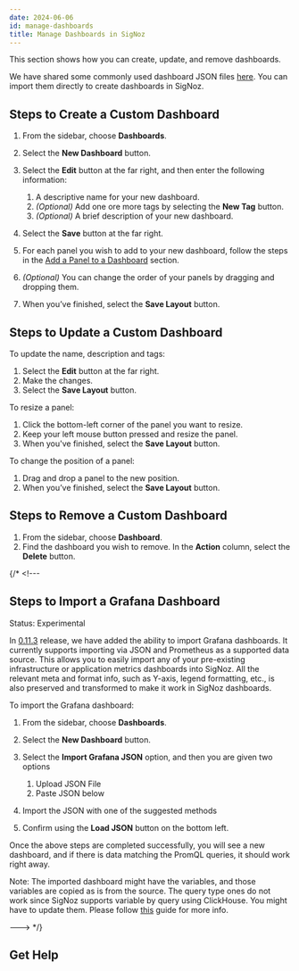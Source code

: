 ```yaml
---
date: 2024-06-06
id: manage-dashboards
title: Manage Dashboards in SigNoz
---
```



This section shows how you can create, update, and remove dashboards.

<Admonition type="tip">

We have shared some commonly used dashboard JSON files [here](https://github.com/SigNoz/dashboards). You can import them directly to create dashboards in SigNoz.

</Admonition>

## Steps to Create a Custom Dashboard

1. From the sidebar, choose **Dashboards**.
2. Select the **New Dashboard** button.
3. Select the **Edit** button at the far right, and then enter the following information:
    1. A descriptive name for your new dashboard.
    2. *(Optional)* Add one ore more tags by selecting the **New Tag** button.
    3. *(Optional)* A brief description of your new dashboard.

4. Select the **Save** button at the far right.

5. For each panel you wish to add to your new dashboard, follow the steps in the [Add a Panel to a Dashboard](/docs/userguide/manage-panels#add-a-panel-to-a-dashboard) section.

6. *(Optional)* You can change the order of your panels by dragging and dropping them.

7. When you’ve finished, select the **Save Layout** button.


## Steps to Update a Custom Dashboard

To update the name, description and tags:

1. Select the **Edit** button at the far right.
2. Make the changes.
3. Select the **Save Layout** button.

To resize a panel:

1. Click the bottom-left corner of the panel you want to resize.
2. Keep your left mouse button pressed and resize the panel.
3. When you've finished, select the **Save Layout** button.

To change the position of a panel:

1. Drag and drop a panel to the new position.
2. When you’ve finished, select the **Save Layout** button.


## Steps to Remove a Custom Dashboard

1. From the sidebar, choose **Dashboard**.
2. Find the dashboard you wish to remove. In the **Action** column, select the **Delete** button.

{/* <!---
## Steps to Import a Grafana Dashboard

Status: Experimental


In [0.11.3](https://github.com/SigNoz/signoz/releases/tag/v0.11.3) release, we have added the ability to import Grafana dashboards. It currently supports importing via JSON and Prometheus as a supported data source. This allows you to easily import any of your pre-existing infrastructure or application metrics dashboards into SigNoz. All the relevant meta and format info, such as Y-axis, legend formatting, etc., is also preserved and transformed to make it work in SigNoz dashboards.

To import the Grafana dashboard:


1. From the sidebar, choose **Dashboards**.
2. Select the **New Dashboard** button.
3. Select the **Import Grafana JSON** option, and then you are given two options

    1. Upload JSON File
    2. Paste JSON below
4. Import the JSON with one of the suggested methods
5. Confirm using the **Load JSON** button on the bottom left.

Once the above steps are completed successfully, you will see a new dashboard, and if there is data matching the PromQL queries, it should work right away.

Note: The imported dashboard might have the variables, and those variables are copied as is from the source. The query type ones do not work since SigNoz supports variable by query using ClickHouse. You might have to update them. Please follow [this](./manage-variables.md) guide for more info.

---> */}

## Get Help

<GetHelp />
